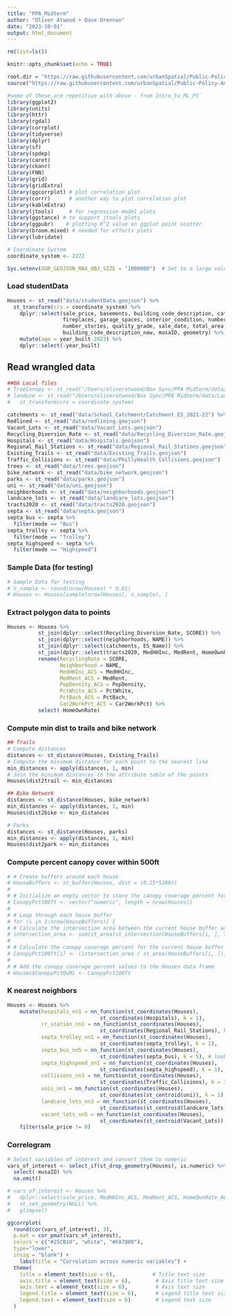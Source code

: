 ```yaml
---
title: "PPA_Midterm"
author: "Oliver Atwood + Dave Drennan"
date: "2023-10-01"
output: html_document
---
```


```r
rm(list=ls())

knitr::opts_chunk$set(echo = TRUE)

root.dir = "https://raw.githubusercontent.com/urbanSpatial/Public-Policy-Analytics-Landing/master/DATA/"
source("https://raw.githubusercontent.com/urbanSpatial/Public-Policy-Analytics-Landing/master/functions.r")

#some of these are repetitive with above - from Intro_to_ML_Pt`
library(ggplot2)
library(units)
library(httr)
library(rgdal)
library(corrplot)
library(tidyverse)
library(dplyr)
library(sf)
library(spdep)
library(caret)
library(ckanr)
library(FNN)
library(grid)
library(gridExtra)
library(ggcorrplot) # plot correlation plot
library(corrr)      # another way to plot correlation plot
library(kableExtra)
library(jtools)     # for regression model plots
library(ggstance) # to support jtools plots
library(ggpubr)    # plotting R^2 value on ggplot point scatter
library(broom.mixed) # needed for effects plots
library(lubridate)

# Coordinate System
coordinate_system <- 2272

Sys.setenv(OGR_GEOJSON_MAX_OBJ_SIZE = "1000000")  # Set to a large value

```

### Load studentData
```r
Houses <- st_read("data/studentData.geojson") %>%
  st_transform(crs = coordinate_system) %>% 
    dplyr::select(sale_price, basements, building_code_description, category_code_description, central_air, exterior_condition,
                  fireplaces, garage_spaces, interior_condition, number_of_bathrooms, number_of_bedrooms, number_of_rooms,
                  number_stories, quality_grade, sale_date, total_area, total_livable_area, type_heater, year_built, 
                  building_code_description_new, musaID, geometry) %>% 
    mutate(age = year_built-2023) %>% 
    dplyr::select(-year_built)

```

## Read wrangled data
```r
##OA Local files
# TreeCanopy <- st_read("/Users/oliveratwood/Box Sync/PPA Midterm/data/TreeCanopy.geojson")
# landuse <- st_read("/Users/oliveratwood/Box Sync/PPA Midterm/data/Land_Use.geojson")%>%
#   st_transform(crs = coordinate_system)

catchments <- st_read("data/School_Catchment/Catchment_ES_2021-22") %>% st_transform(crs = coordinate_system)
Redlined <- st_read("data/redlining.geojson")
Vacant_Lots <- st_read("data/Vacant_Lots.geojson")
Recycling_Diversion_Rate <- st_read("data/Recycling_Diversion_Rate.geojson")
Hospitals <- st_read("data/Hospitals.geojson")
Regional_Rail_Stations <- st_read("data/Regional_Rail_Stations.geojson")
Existing_Trails <- st_read("data/Existing_Trails.geojson")
Traffic_Collisions <- st_read("data/PhillyHealth_Collisions.geojson")
trees <- st_read("data/trees.geojson")
bike_network <- st_read("data/bike_network.geojson")
parks <- st_read("data/parks.geojson")
uni <- st_read("data/uni.geojson")
neighborhoods <- st_read("data/neighborhoods.geojson")
landcare_lots <- st_read("data/landcare_lots.geojson")
tracts2020 <- st_read("data/tracts2020.geojson")
septa <- st_read("data/septa.geojson")
septa_bus <- septa %>% 
  filter(mode == "Bus")
septa_trolley <- septa %>% 
  filter(mode == "Trolley")
septa_highspeed <- septa %>% 
  filter(mode == "Highspeed")

```

### Sample Data (for testing)
```r
# Sample Data for testing
# n_sample <- round(nrow(Houses) * 0.01)
# Houses <- Houses[sample(nrow(Houses), n_sample), ]
```

### Extract polygon data to points
```r
Houses <- Houses %>% 
          st_join(dplyr::select(Recycling_Diversion_Rate, SCORE)) %>% 
          st_join(dplyr::select(neighborhoods, NAME)) %>%
          st_join(dplyr::select(catchments, ES_Name)) %>%
          st_join(dplyr::select(tracts2020, MedHHInc, MedRent, HomeOwnRate, PopDensity, PctWhite, PctBach, Car2WorkPct)) %>%
          rename(RecyclingRate = SCORE,
                 Neighborhood = NAME,
                 MedHHInc_ACS = MedHHInc,
                 MedRent_ACS = MedRent,
                 PopDensity_ACS = PopDensity,
                 PctWhite_ACS = PctWhite,
                 PctBach_ACS = PctBach,
                 Car2WorkPct_ACS = Car2WorkPct) %>% 
          select(-HomeOwnRate)

```

### Compute min dist to trails and bike network
```r
## Trails
# Compute distances
distances <- st_distance(Houses, Existing_Trails)
# Compute the minimum distance for each point to the nearest line
min_distances <- apply(distances, 1, min)
# Join the minimum distances to the attribute table of the points
Houses$dist2trail <- min_distances

## Bike Network
distances <- st_distance(Houses, bike_network)
min_distances <- apply(distances, 1, min)
Houses$dist2bike <- min_distances

# Parks
distances <- st_distance(Houses, parks)
min_distances <- apply(distances, 1, min)
Houses$dist2park <- min_distances

```

### Compute percent canopy cover within 500ft
```r
# # Create buffers around each house
# HouseBuffers <- st_buffer(Houses, dist = (0.25*5280))
# 
# # Initialize an empty vector to store the canopy coverage percent for each house
# CanopyPct100ft <- vector("numeric", length = nrow(Houses))
# 
# # Loop through each house buffer
# for (i in 1:nrow(HouseBuffers)) {
# # Calculate the intersection area between the current house buffer and the tree canopy
# intersection_area <- sum(st_area(st_intersection(HouseBuffers[i, ], TreeCanopy)))
#   
# # Calculate the canopy coverage percent for the current house buffer
# CanopyPct100ft[i] <- (intersection_area / st_area(HouseBuffers[i, ])) * 100}
# 
# # Add the canopy coverage percent values to the Houses data frame
# Houses$CanopyPctQuMi <- CanopyPct100ft

```

### K nearest neighbors
```r
Houses <- Houses %>%
    mutate(hospitals_nn1 = nn_function(st_coordinates(Houses), 
                              st_coordinates(Hospitals), k = 1),
           rr_station_nn1 = nn_function(st_coordinates(Houses), 
                              st_coordinates(Regional_Rail_Stations), k = 1),
           septa_trolley_nn1 = nn_function(st_coordinates(Houses), 
                              st_coordinates(septa_trolley), k = 1),
           septa_bus_nn5 = nn_function(st_coordinates(Houses), 
                              st_coordinates(septa_bus), k = 5), # look into this?
           septa_highspeed_nn1 = nn_function(st_coordinates(Houses), 
                              st_coordinates(septa_highspeed), k = 1),
           collisions_nn3 = nn_function(st_coordinates(Houses), 
                              st_coordinates(Traffic_Collisions), k = 3), #data old, keep?
           unis_nn1 = nn_function(st_coordinates(Houses), 
                              st_coordinates(st_centroid(uni)), k = 1),
           landcare_lots_nn3 = nn_function(st_coordinates(Houses), 
                              st_coordinates(st_centroid(landcare_lots)), k = 3),
           vacant_lots_nn5 = nn_function(st_coordinates(Houses), 
                              st_coordinates(st_centroid(Vacant_Lots)), k = 5)) %>% 
    filter(sale_price != 0)

```

### Correlogram
```r
# Select variables of interest and convert them to numeric
vars_of_interest <- select_if(st_drop_geometry(Houses), is.numeric) %>% 
  select(-musaID) %>% 
  na.omit()

# vars_of_interest <- Houses %>% 
#   dplyr::select(sale_price, MedHHInc_ACS, MedRent_ACS, HomeOwnRate_ACS, RecyclingRate, exterior_condition, interior_condition, fireplaces, garage_spaces, number_of_bathrooms, number_of_bedrooms, number_stories, total_area, total_livable_area, PopDensity_ACS, PctWhite_ACS, Car2WorkPct_ACS) %>% 
#   st_set_geometry(NULL) %>% 
#   glimpse()

ggcorrplot(
  round(cor(vars_of_interest), 3), 
  p.mat = cor_pmat(vars_of_interest),
  colors = c("#25CB10", "white", "#FA7800"),
  type="lower",
  insig = "blank") +  
    labs(title = "Correlation across numeric variables") +
  theme(
    title = element_text(size = 6),            # Title text size
    axis.title = element_text(size = 6),        # Axis title text size
    axis.text = element_text(size = 6),         # Axis text size
    legend.title = element_text(size = 6),      # Legend title text size
    legend.text = element_text(size = 6)        # Legend text size
  ) 


```
```r

```

